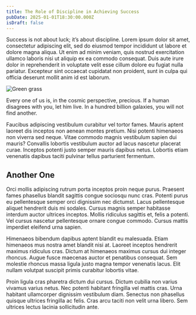 ```yaml
---
title: The Role of Discipline in Achieving Success
pubDate: 2025-01-01T18:30:00.000Z
isDraft: false
---
```


Success is not about luck; it’s about discipline. Lorem ipsum dolor sit amet, consectetur adipiscing elit, sed do eiusmod tempor incididunt ut labore et dolore magna aliqua. Ut enim ad minim veniam, quis nostrud exercitation ullamco laboris nisi ut aliquip ex ea commodo consequat. Duis aute irure dolor in reprehenderit in voluptate velit esse cillum dolore eu fugiat nulla pariatur. Excepteur sint occaecat cupidatat non proident, sunt in culpa qui officia deserunt mollit anim id est laborum.

![Green grass](../../assets/images/grass.jpeg "Somewhere, something incredible is waiting to be known.")

<Quote author="Carl Sagan" source="Cosmos">
	Every one of us is, in the cosmic perspective, precious. If a human disagrees
	with you, let him live. In a hundred billion galaxies, you will not find
	another.
</Quote>

Faucibus adipiscing vestibulum curabitur vel tortor fames. Mauris aptent laoreet dis inceptos non aenean montes pretium. Nisi potenti himenaeos non viverra sed neque. Vitae commodo magnis vestibulum sapien dui mauris? Convallis lobortis vestibulum auctor ad lacus nascetur placerat curae. Inceptos potenti justo semper mauris dapibus netus. Lobortis etiam venenatis dapibus taciti pulvinar tellus parturient fermentum.

## Another One

Orci mollis adipiscing rutrum porta inceptos proin neque purus. Praesent fames phasellus blandit sagittis congue sociosqu nunc cras. Potenti purus eu pellentesque semper orci dignissim nec dictumst. Lacus pellentesque aliquet hendrerit duis mi sodales. Cursus magnis semper habitasse interdum auctor ultrices inceptos. Mollis ridiculus sagittis et, felis a potenti. Vel cursus nascetur pellentesque ornare congue commodo. Cursus mattis imperdiet eleifend urna sapien.

Himenaeos bibendum dapibus aptent blandit eu malesuada. Etiam himenaeos mus nostra amet blandit nisi at. Laoreet inceptos hendrerit maximus ridiculus cras. Dictum at himenaeos maximus cursus dui integer rhoncus. Augue fusce maecenas auctor et penatibus consequat. Sem molestie rhoncus massa ligula justo magna tempor venenatis lacus. Elit nullam volutpat suscipit primis curabitur lobortis vitae.

Proin ligula cras pharetra dictum dui cursus. Dictum cubilia non varius vivamus varius netus. Nec potenti habitant fringilla vel mattis cras. Urna habitant ullamcorper dignissim vestibulum diam. Senectus non phasellus quisque ultrices fringilla ac felis. Cras arcu taciti non velit urna libero. Sem ultrices lectus lacinia sollicitudin ante.
